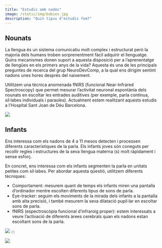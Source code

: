 ```yaml
---
title: "Estudis amb nadós"
image: /static/img/babies.jpg
description: "Quin tipus d'estudis fem?"
---
```


## Nounats

::: textbox
La llengua és un sistema comunicatiu molt complex i estructurat però la majoria dels humans troben sorprenentment fàcil adquirir el llenguatge. Quins mecanismes donen suport a aquesta disposició per a l'aprenentatge de llengües en els primers anys de la vida? Aquesta és una de les principals preguntes de recerca del grup NeuroDevComp, a la qual ens dirigim sentint nadons unes hores després del naixement.

Utilitzem una tècnica anomenada fNIRS (funcional Near-Infrared Spectroscopy) que permet mesurar l'activitat neuronal espontània dels nounats en escoltar les entrades auditives (per exemple, parla contínua, síl·labes individuals i paraules). Actualment estem realitzant aquests estudis a l'Hospital Sant Joan de Déu Barcelona.
:::

![](/static/img/neonate.jpg)

## Infants

::: textbox
Ens interessa com els nadons de 4 a 11 mesos detecten i processen diferents característiques de la parla. Els infants joves són coneguts per recollir regles i estructures de la seva llengua materna (s) molt ràpidament i sense esforç.

En concret, ens interessa com els infants segmenten la parla en unitats petites com síl·labes. Per abordar aquesta qüestió, utilitzem diferents tècniques:

- Comportament: mesurem quant de temps els infants miren una pantalla d'ordinador mentre escolten diferents tipus de sons de parla.
- Eye-tracker: seguim els moviments de la mirada dels infants a la pantalla amb alta precisió, i també mesurem la seva dilatació pupil·lar en escoltar sons de parla.
- fNIRS (espectroscòpia funcional d'infraroig proper): estem interessats a veure l'activació de diferents àrees cerebrals quan els nadons estan escoltant sons de la parla.
:::

![](/static/img/babies.jpg)
:::

![](/static/img/babies.jpg)
